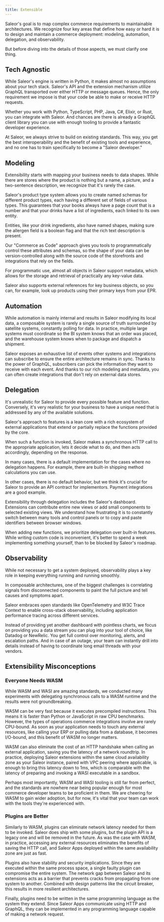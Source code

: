 ```yaml
---
title: Extensible
---
```


Saleor's goal is to map complex commerce requirements to maintainable architectures. We recognize four key areas that define how easy or hard it is to design and maintain a commerce deployment: modeling, automation, delegation, and observability.

But before diving into the details of those aspects, we must clarify one thing.

## Tech Agnostic

While Saleor's engine is written in Python, it makes almost no assumptions about your tech stack. Saleor's API and the extension mechanism utilize GraphQL transported over either HTTP or message queues. Hence, the only requirement we impose is that your code be able to make or receive HTTP requests.

Whether you work with Python, TypeScript, PHP, Java, C#, Elixir, or Rust, you can integrate with Saleor. And chances are there is already a GraphQL client library you can use with enough tooling to provide a fantastic developer experience.

At Saleor, we always strive to build on existing standards. This way, you get the best interoperability and the benefit of existing tools and experience, and no one has to train specifically to become a "Saleor developer."

## Modeling

Extensibility starts with mapping your business needs to data shapes. While there are stores where the product is nothing but a name, a picture, and a two-sentence description, we recognize that it's rarely the case.

Saleor's product type system allows you to create named schemas for different product types, each having a different set of fields of various types. This guarantees that your books always have a page count that is a number and that your drinks have a list of ingredients, each linked to its own entity.

Entities, like your drink ingredients, also have named shapes, making sure the allergen field is a boolean flag and that the rich text description is present.

Our "Commerce as Code" approach gives you tools to programmatically control these attributes and schemas, so the shape of your data can be version-controlled along with the source code of the storefronts and integrations that rely on the fields.

For programmatic use, almost all objects in Saleor support metadata, which allows for the storage and retrieval of practically any key-value data.

Saleor also supports external references for key business objects, so you can, for example, look up products using their primary keys from your EPR.

## Automation

While automation is mainly internal and results in Saleor modifying its local data, a composable system is rarely a single source of truth surrounded by satellite systems, constantly polling for data. In practice, multiple large systems must coordinate so the BI system knows that an order was placed, and the warehouse system knows when to package and dispatch a shipment.

Saleor exposes an exhaustive list of events other systems and integrations can subscribe to ensure the entire architecture remains in sync. Thanks to the power of GraphQL, subscribers can pick the information they want to receive with each event. And thanks to our rich modeling and metadata, you can often create integrations that don't rely on external data stores.

## Delegation

It's unrealistic for Saleor to provide every possible feature and function. Conversely, it's very realistic for your business to have a unique need that is addressed by any of the available solutions.

Saleor's approach to features is a lean core with a rich ecosystem of external applications that extend or partially replace the functions provided by the core.

When such a function is invoked, Saleor makes a synchronous HTTP call to the appropriate application, lets it decide what to do, and then acts accordingly, depending on the response.

In many cases, there is a default implementation for the cases where no delegation happens. For example, there are built-in shipping method calculations you can use.

In other cases, there is no default behavior, but we think it's crucial for Saleor to provide an API contract for implementors. Payment integrations are a good example.

Extensibility through delegation includes the Saleor's dashboard. Extensions can contribute entire new views or add small components to selected existing views. We understand how frustrating it is to constantly switch between many tools and control panels or to copy and paste identifiers between browser windows.

When adding new functions, we prioritize delegation over built-in features. While writing custom code is inconvenient, it's better to spend a week implementing something yourself, than to be blocked by Saleor's roadmap.

## Observability

While not necessary to get a system deployed, observability plays a key role in keeping everything running and running smoothly.

In composable architectures, one of the biggest challenges is correlating signals from disconnected components to paint the full picture and tell causes and symptoms apart.

Saleor embraces open standards like OpenTelemetry and W3C Trace Context to enable cross-stack observability, including application performance tracing across different services.

Instead of providing yet another dashboard with pointless charts, we focus on providing you a data stream you can plug into your tool of choice, like Datadog or NewRelic. You get full control over monitoring, alerts, and escalation paths. And in case of an outage, your team can instantly drill into details instead of having to coordinate long email threads with your vendors.

## Extensibility Misconceptions

### Everyone Needs WASM

While WASM and WASI are amazing standards, we conducted many experiments with delegating synchronous calls to a WASM runtime and the results were not groundbreaking.

WASM can be very fast because it executes precompiled instructions. This means it is faster than Python or JavaScript in raw CPU benchmarks. However, the types of operations commerce integrations involve are rarely CPU-bound. As soon as your application needs to touch any external resources, like calling your ERP or pulling data from a database, it becomes I/O-bound, and this benefit of WASM no longer matters.

WASM can also eliminate the cost of an HTTP handshake when calling an external application, saving you the latency of a network roundtrip. In practice, deploying Saleor extensions within the same cloud availability zone as your Saleor instance, paired with VPC peering where applicable, is enough to bring this latency down to 1ms, which is comparable with the latency of preparing and invoking a WASI executable in a sandbox.

Perhaps most importantly, WASM and WASI tooling is still far from perfect, and the standards are nowhere near being popular enough for most commerce developer teams to be proficient in them. We are cheering for WASM to gain wider adoption, but for now, it's vital that your team can work with the tools they're experienced with.

### Plugins are Better

Similarly to WASM, plugins can eliminate network latency needed for them to be invoked. Saleor does ship with some plugins, but the plugin API is a legacy one and will be removed in the future. As was the case with WASM, in practice, accessing any external resources eliminates the benefits of saving the HTTP call, and Saleor Apps deployed within the same availability zone are just as fast.

Plugins also have stability and security implications. Since they are executed within the same process space, a single faulty plugin can compromise the entire system. The network gap between Saleor and its extensions acts as a barrier that prevents cracks from propagating from one system to another. Combined with design patterns like the circuit breaker, this results in more resilient architectures.

Finally, plugins need to be written in the same programming language as the system they extend. Since Saleor Apps communicate using HTTP and GraphQL, they can be implemented in any programming language capable of making a network request.
